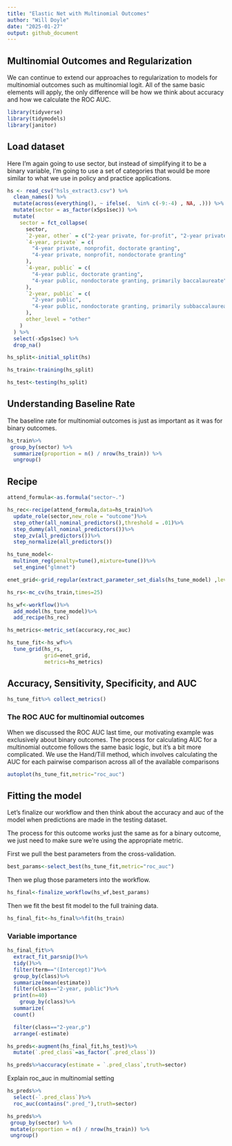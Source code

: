 ```yaml
---
title: "Elastic Net with Multinomial Outcomes"
author: "Will Doyle"
date: "2025-01-27"
output: github_document
---
```


## Multinomial Outcomes and Regularization
 
 We can continue to extend our approaches to regularization to models for multinomial outcomes such as
 multinomial logit. All of the same basic elements will apply, the only difference will be how we think about
 accuracy and how we calculate the ROC AUC. 


```r
library(tidyverse)
library(tidymodels)
library(janitor)
```

## Load dataset

Here I'm again going to use sector, but instead of simplifying it to be a binary variable, I'm going to use a set of categories that would be more similar to what we use in policy and practice applications. 

```r

hs <- read_csv("hsls_extract3.csv") %>%
  clean_names() %>%
  mutate(across(everything(), ~ ifelse(.  %in% c(-9:-4) , NA, .))) %>%
  mutate(sector = as_factor(x5ps1sec)) %>%
  mutate(
    sector = fct_collapse(
      sector,
      `2-year, other` = c("2-year private, for-profit", "2-year private, nonprofit"),
      `4-year, private` = c(
        "4-year private, nonprofit, doctorate granting",
        "4-year private, nonprofit, nondoctorate granting"
      ),
      `4-year, public` = c(
        "4-year public, doctorate granting",
        "4-year public, nondoctorate granting, primarily baccalaureate"
      ),
      `2-year, public` = c(
        "2-year public",
        "4-year public, nondoctorate granting, primarily subbaccalaureate"
      ),
      other_level = "other"
    )
  ) %>%
  select(-x5ps1sec) %>%
  drop_na()

```


```r
hs_split<-initial_split(hs)

hs_train<-training(hs_split)

hs_test<-testing(hs_split)
```


## Understanding Baseline Rate

The baseline rate for multinomial outcomes is just as important as it was for binary outcomes. 

```r
hs_train%>%
 group_by(sector) %>%
  summarize(proportion = n() / nrow(hs_train)) %>%
  ungroup()
```


## Recipe

```r
attend_formula<-as.formula("sector~.")

hs_rec<-recipe(attend_formula,data=hs_train)%>%
  update_role(sector,new_role = "outcome")%>%
  step_other(all_nominal_predictors(),threshold = .01)%>%
  step_dummy(all_nominal_predictors())%>%
  step_zv(all_predictors())%>%
  step_normalize(all_predictors())
```

```r
hs_tune_model<- 
  multinom_reg(penalty=tune(),mixture=tune())%>% 
  set_engine("glmnet")
```

```r
enet_grid<-grid_regular(extract_parameter_set_dials(hs_tune_model) ,levels=5)
```


```r
hs_rs<-mc_cv(hs_train,times=25)
```


```r
hs_wf<-workflow()%>%
  add_model(hs_tune_model)%>%
  add_recipe(hs_rec)
```

```r
hs_metrics<-metric_set(accuracy,roc_auc)
```


```r
hs_tune_fit<-hs_wf%>%
  tune_grid(hs_rs,
            grid=enet_grid,
            metrics=hs_metrics)
```


## Accuracy, Sensitivity, Specificity, and AUC

```r
hs_tune_fit%>% collect_metrics()
```


### The ROC AUC for multinomial outcomes

When we discussed the ROC AUC last time, our motivating example was exclusively about binary outcomes. 
The process for calculating AUC for a multinomial outcome follows the same basic logic, but it's a bit more complicated. We use the Hand/Till method, which involves calculating the AUC for each pairwise comparison across all of the 
available comparisons 



```r
autoplot(hs_tune_fit,metric="roc_auc")
```


## Fitting the model

Let's finalize our workflow and then think about the accuracy and auc of the model when predictions are made in the testing dataset. 

The process for this outcome works just the same as for a binary outcome, we just need to make sure we're using the appropriate metric. 

First we pull the best parameters from the cross-validation. 
```r
best_params<-select_best(hs_tune_fit,metric="roc_auc")
```

Then we plug those parameters into the workflow. 
```r
hs_final<-finalize_workflow(hs_wf,best_params)
```

Then we fit the best fit model to the full training data. 
```r
hs_final_fit<-hs_final%>%fit(hs_train)
```


### Variable importance
```r
hs_final_fit%>%
  extract_fit_parsnip()%>%
  tidy()%>%
  filter(term=="(Intercept)")%>%
  group_by(class)%>%
  summarize(mean(estimate))
  filter(class=="2-year, public")%>%
  print(n=40)
    group_by(class)%>%
  summarize(
  count()

  filter(class=="2-year,p")
  arrange(-estimate)
```


```r
hs_preds<-augment(hs_final_fit,hs_test)%>%
  mutate(`.pred_class`=as_factor(`.pred_class`))
```

```r
hs_preds%>%accuracy(estimate = `.pred_class`,truth=sector)
```

Explain roc_auc in multinomial setting

```r
hs_preds%>%
  select(-`.pred_class`)%>%
  roc_auc(contains(".pred_"),truth=sector)
```

```r
hs_preds%>%
 group_by(sector) %>%
 mutate(proportion = n() / nrow(hs_train)) %>%
 ungroup()
```


